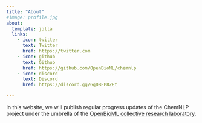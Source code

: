```yaml
---
title: "About"
#image: profile.jpg
about:
  template: jolla
  links:
    - icon: twitter
      text: Twitter
      href: https://twitter.com
    - icon: github
      text: Github
      href: https://github.com/OpenBioML/chemnlp
    - icon: discord
      text: Discord
      href: https://discord.gg/GgDBFP8ZEt

---
```


In this website, we will publish regular progress updates of the ChemNLP project under the umbrella of the [OpenBioML collective research laboratory](https://openbioml.org/#mission).